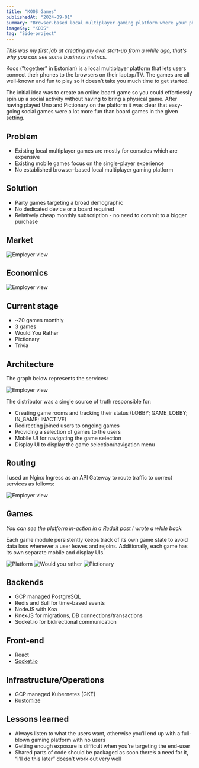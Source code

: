 ```yaml
---
title: "KOOS Games"
publishedAt: "2024-09-01"
summary: "Browser-based local multiplayer gaming platform where your phone is the controller. The idea sprouted from an evening with friends where everybody forgot to bring board games."
imageKey: "KOOS"
tag: "Side-project"
---
```


_This was my first jab at creating my own start-up from a while ago, that's why you can see some business metrics._

Koos (”together” in Estonian) is a local multiplayer platform that lets users connect their phones to the browsers on their laptop/TV. The games are all well-known and fun to play so it doesn’t take you much time to get started.

The initial idea was to create an online board game so you could effortlessly spin up a social activity without having to bring a physical game. After having played Uno and Pictionary on the platform it was clear that easy-going social games were a lot more fun than board games in the given setting.

## Problem

- Existing local multiplayer games are mostly for consoles which are expensive
- Existing mobile games focus on the single-player experience
- No established browser-based local multiplayer gaming platform

## Solution

- Party games targeting a broad demographic
- No dedicated device or a board required
- Relatively cheap monthly subscription - no need to commit to a bigger purchase

## Market

![Employer view](/koos_market.png)

## Economics

![Employer view](/koos_arr.png)

## Current stage

- ~20 games monthly
- 3 games
- Would You Rather
- Pictionary
- Trivia

## Architecture

The graph below represents the services:

![Employer view](/koos_diagram.png)

The distributor was a single source of truth responsible for:

- Creating game rooms and tracking their status (LOBBY; GAME_LOBBY; IN_GAME; INACTIVE)
- Redirecting joined users to ongoing games
- Providing a selection of games to the users
- Mobile UI for navigating the game selection
- Display UI to display the game selection/navigation menu

## Routing

I used an Nginx Ingress as an API Gateway to route traffic to correct services as follows:

![Employer view](/koos_routing.png)

## Games

_You can see the platform in-action in a [Reddit post](https://www.reddit.com/r/UXDesign/comments/olg4q9/finished_reworking_my_gaming_platform_looking_for/) I wrote a while back._

Each game module persistently keeps track of its own game state to avoid data loss whenever a user leaves and rejoins. Additionally, each game has its own separate mobile and display UIs.

![Platform](/koos_joining_screen.png)
![Would you rather](/koos_wyr.jpg)
![Pictionary](/koos_pictionary.jpg)

## Backends

- GCP managed PostgreSQL
- Redis and Bull for time-based events
- NodeJS with Koa
- KnexJS for migrations, DB connections/transactions
- Socket.io for bidirectional communication

## Front-end

- React
- [Socket.io](http://socket.io/)

## Infrastructure/Operations

- GCP managed Kubernetes (GKE)
- [Kustomize](https://kustomize.io/)

## Lessons learned

- Always listen to what the users want, otherwise you’ll end up with a full-blown gaming platform with no users
- Getting enough exposure is difficult when you’re targeting the end-user
- Shared parts of code should be packaged as soon there’s a need for it, “I’ll do this later” doesn’t work out very well
